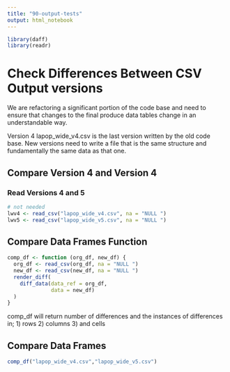 ```yaml
---
title: "90-output-tests"
output: html_notebook
---
```


```r
library(daff)
library(readr)
```

# Check Differences Between CSV Output versions

We are refactoring a significant portion of the code base and need to ensure that changes to the final produce data tables change in an understandable way. 

Version 4 lapop_wide_v4.csv is the last version written by the old code base. New versions need to write a file that is the same structure and fundamentally the same data as that one. 

## Compare Version 4 and Version 4

### Read Versions 4 and 5
```r
# not needed
lwv4 <- read_csv("lapop_wide_v4.csv", na = "NULL ") 
lwv5 <- read_csv("lapop_wide_v5.csv", na = "NULL ") 
```

## Compare Data Frames Function
```r
comp_df <- function (org_df, new_df) {
  org_df <- read_csv(org_df, na = "NULL ") 
  new_df <- read_csv(new_df, na = "NULL ") 
  render_diff(
    diff_data(data_ref = org_df,
              data = new_df)
  )
}
```

comp_df will return number of differences and the instances of differences in;
1) rows
2) columns
3) and cells

## Compare Data Frames
```r
comp_df("lapop_wide_v4.csv","lapop_wide_v5.csv")
```
